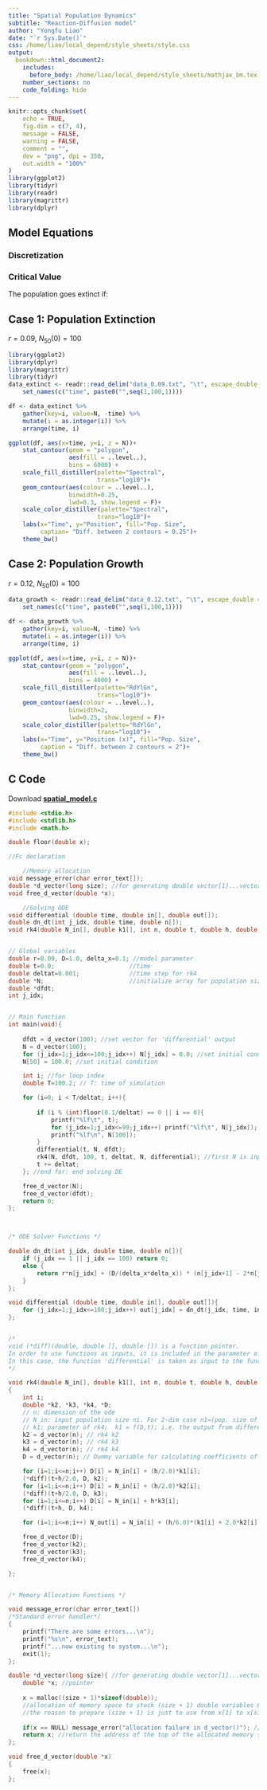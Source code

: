 ```yaml
---
title: "Spatial Population Dynamics"
subtitle: "Reaction-Diffusion model"
author: "Yongfu Liao"
date: "`r Sys.Date()`"
css: /home/liao/local_depend/style_sheets/style.css
output:
  bookdown::html_document2:
    includes:
      before_body: /home/liao/local_depend/style_sheets/mathjax_bm.tex
    number_sections: no
    code_folding: hide
---
```



```r
knitr::opts_chunk$set(
	echo = TRUE,
	fig.dim = c(7, 4),
	message = FALSE,
	warning = FALSE,
	comment = "",
	dev = "png", dpi = 350,
	out.width = "100%"
)
library(ggplot2)
library(tidyr)
library(readr)
library(magrittr)
library(dplyr)
```

## Model Equations

\begin{equation}
\begin{split}
&\frac{\partial N(x, t)}{\partial t} = r N(x, t) + D \frac{\partial^2 N(x, t)}{\partial x^2} \\
& D=1, ~ 0<x<L=10.0, ~ t>0 \\
\\
& Fixed ~ Boundary ~ Conditions: ~~ N(0,t)=0=N(L,t) \\
& Initial ~ Conditions: ~~if~ i=M/2=50, ~n(i,0)>0. ~~ Otherwise ~ n(i,0)=0
\end{split}
(\#eq:partial)
\end{equation}

### Discretization

\begin{equation}
\begin{split}
\frac{d N_i(t)}{d t} &= r N_i(t) + \frac{D}{(\Delta x)^2} [n_{i+1}(t) - 2 n_{i}(t) + n_{i-1}(t)] \\
\Delta x &= x_{i+1} - x_i = \frac{L}{M}
\end{split}
(\#eq:discrete)
\end{equation}

### Critical Value

The population goes extinct if:

\begin{equation}
\begin{split}
L &< \pi \sqrt{\frac{D}{r}}~,~~ or ~~
r &< \frac{D \pi^2}{L^2} = \frac{1 \pi^2}{10^2} = 0.098696
\end{split}
\end{equation}


## Case 1: Population Extinction

$r=0.09, ~ N_{50}(0) = 100$

```r
library(ggplot2)
library(dplyr)
library(magrittr)
library(tidyr)
data_extinct <- readr::read_delim("data_0.09.txt", "\t", escape_double = FALSE, col_names = FALSE, trim_ws = TRUE) %>%
    set_names(c("time", paste0("",seq(1,100,1))))

df <- data_extinct %>% 
    gather(key=i, value=N, -time) %>%
    mutate(i = as.integer(i)) %>%
    arrange(time, i)

ggplot(df, aes(x=time, y=i, z = N))+
    stat_contour(geom = "polygon", 
                 aes(fill = ..level..),
                 bins = 6000) +
    scale_fill_distiller(palette="Spectral", 
                         trans="log10")+
    geom_contour(aes(colour = ..level..), 
                 binwidth=0.25,
                 lwd=0.3, show.legend = F)+
    scale_color_distiller(palette="Spectral", 
                         trans="log10")+
    labs(x="Time", y="Position", fill="Pop. Size",
         caption= "Diff. between 2 contours = 0.25")+
    theme_bw()
```



## Case 2: Population Growth

$r=0.12, ~ N_{50}(0) = 100$

```r
data_growth <- readr::read_delim("data_0.12.txt", "\t", escape_double = FALSE, col_names = FALSE, trim_ws = TRUE) %>%
    set_names(c("time", paste0("",seq(1,100,1))))

df <- data_growth %>% 
    gather(key=i, value=N, -time) %>%
    mutate(i = as.integer(i)) %>%
    arrange(time, i)

ggplot(df, aes(x=time, y=i, z = N))+
    stat_contour(geom = "polygon", 
                 aes(fill = ..level..),
                 bins = 4000) +
    scale_fill_distiller(palette="RdYlGn", 
                         trans="log10")+
    geom_contour(aes(colour = ..level..), 
                 binwidth=2,
                 lwd=0.25, show.legend = F)+
    scale_color_distiller(palette="RdYlGn", 
                         trans="log10")+
    labs(x="Time", y="Position (x)", fill="Pop. Size",
         caption = "Diff. between 2 contours = 2")+
    theme_bw()
```

## C Code

Download **[spatial_model.c](https://minhaskamal.github.io/DownGit/#/home?url=https://github.com/liao961120/local_depend/blob/master/1062_class/eco_model/HW/spatial_PDE/spatial_model.c){target="_blank"}**

```c
#include <stdio.h>
#include <stdlib.h>
#include <math.h>

double floor(double x);

//Fc declaration

	//Memory allocation
void message_error(char error_text[]);
double *d_vector(long size); //for generating double vector[1]...vector[size]
void free_d_vector(double *x);

	//Solving ODE
void differential (double time, double in[], double out[]);
double dn_dt(int j_idx, double time, double n[]);
void rk4(double N_in[], double k1[], int n, double t, double h, double N_out[], void (*diff)(double, double [], double []) );


// Global variables
double r=0.09, D=1.0, delta_x=0.1; //model parameter
double t=0.0;                     //time
double deltat=0.001;              //time step for rk4
double *N;                        //initialize array for population size
double *dfdt;
int j_idx;


// Main function
int main(void){
	
	dfdt = d_vector(100); //set vector for 'differential' output
	N = d_vector(100);
	for (j_idx=1;j_idx<=100;j_idx++) N[j_idx] = 0.0; //set initial condition
	N[50] = 100.0; //set initial condition

	int i; //for loop index
	double T=100.2; // T: time of simulation

	for (i=0; i < T/deltat; i++){
		
		if (i % (int)floor(0.1/deltat) == 0 || i == 0){
			printf("%lf\t", t);
			for (j_idx=1;j_idx<=99;j_idx++) printf("%lf\t", N[j_idx]);
			printf("%lf\n", N[100]);
		}
		differential(t, N, dfdt);
		rk4(N, dfdt, 100, t, deltat, N, differential); //first N is input, second N is output
		t += deltat;
	}; //end for: end solving DE

	free_d_vector(N);
	free_d_vector(dfdt);
	return 0;
};



/* ODE Solver Functions */

double dn_dt(int j_idx, double time, double n[]){
	if (j_idx == 1 || j_idx == 100) return 0;
	else {
		return r*n[j_idx] + (D/(delta_x*delta_x)) * (n[j_idx+1] - 2*n[j_idx] + n[j_idx-1]);
	}
};

void differential (double time, double in[], double out[]){
	for (j_idx=1;j_idx<=100;j_idx++) out[j_idx] = dn_dt(j_idx, time, in);
};


/* 
void (*diff)(double, double [], double []) is a function pointer.
In order to use functions as inputs, it is included in the parameter of the function 'rk4'.
In this case, the function 'differential' is taken as input to the function 'rk4'.
*/

void rk4(double N_in[], double k1[], int n, double t, double h, double N_out[], void (*diff)(double, double [], double []) )
{
	int i;
	double *k2, *k3, *k4, *D;
	// n: dimension of the ode
	// N_in: input population size ni. For 2-dim case n1=(pop. size of x); n2=(pop. size of y)
	// k1: parameter of rk4;  k1 = f(D,t); i.e. the output from differential is input of rk4
	k2 = d_vector(n); // rk4 k2
	k3 = d_vector(n); // rk4 k3
	k4 = d_vector(n); // rk4 k4
	D = d_vector(n); // Dummy variable for calculating coefficients of k_i in rk4 

	for (i=1;i<=n;i++) D[i] = N_in[i] + (h/2.0)*k1[i];
	(*diff)(t+h/2.0, D, k2);
	for (i=1;i<=n;i++) D[i] = N_in[i] + (h/2.0)*k2[i];
	(*diff)(t+h/2.0, D, k3);
	for (i=1;i<=n;i++) D[i] = N_in[i] + h*k3[i];
	(*diff)(t+h, D, k4);

	for (i=1;i<=n;i++) N_out[i] = N_in[i] + (h/6.0)*(k1[i] + 2.0*k2[i] + 2.0*k3[i] + k4[i]);

	free_d_vector(D);
	free_d_vector(k2);
	free_d_vector(k3);
	free_d_vector(k4);

};


/* Memory Allocation Functions */

void message_error(char error_text[])
/*Standard error handler*/
{
    printf("There are some errors...\n");
    printf("%s\n", error_text);
    printf("...now existing to system...\n");
    exit(1);
};

double *d_vector(long size){ //for generating double vector[1]...vector[size]
    double *x; //pointer
    
    x = malloc((size + 1)*sizeof(double));
    //allocation of memory space to stock (size + 1) double variables & malloc returns the address of the top of the allocated memory space to x
    //the reason to prepare (size + 1) is just to use from x[1] to x[size]
    
    if(x == NULL) message_error("allocation failure in d_vector()"); //if memory allocation was failed, malloc returns NULL and x becomes NULL
    return x; //return the address of the top of the allocated memory space to x
};

void free_d_vector(double *x)
{
    free(x);
};

```

